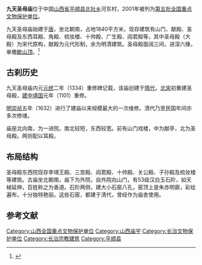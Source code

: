 {{coord|36|14|41|N|113|17|35|E|display=title|scale:10000}}
{{文物保护单位
| 级别 = 全国
| 名称 = 九天圣母庙
| 图片 = 
| 所在 = [[山西省|山西省]][[平顺县|平顺县]]
| 分类 = 古建筑
| 时代 = [[北宋|北宋]]至[[清朝|清]]
| 编号 = [[第五批全国重点文物保护单位|第五批]]第238项
| 登录 = 2001年6月25日
}}
'''九天圣母庙'''位于中国[[山西省|山西省]][[平顺县|平顺县]][[北社乡_(平顺县)|北社乡]]河东村，2001年被列为[[第五批全国重点文物保护单位|第五批全国重点文物保护单位]]。

九天圣母庙始建于[[唐朝|唐]]，坐北朝南，占地1840平方米，现存建筑有山门、献殿、圣母殿及东西耳殿、角殿、梳妆楼、十帅殿、广生殿、阎君殿等，其中圣母殿（大殿）为宋代原构，献殿为元代形制，余为明清建筑。圣母殿面阔三间，进深六椽，单檐[[歇山顶|歇山顶]]。<ref>{{Cite book |title=全国重点文物保护单位·第一至第五批·第Ⅰ卷 |publisher=文物出版社 |year=2004 |isbn=7-5010-1525-2 |pages=378 }}</ref>

==古刹历史==
九天圣母庙内元[[元统|元统]]二年（1334）重修碑记载，该庙创建于[[隋代|隋代]]，[[北宋|北宋]]初重建圣母殿，[[建中靖国|建中靖国]]元年（1101）重修。

[[明|明]][[崇祯|崇祯]]五年（1632）进行了建庙以来规模最大的一次维修。清代乃至民国年间亦多次修缮。

庙座北向南，为一进院。南北较短，东西较宽。前有山门戏楼，中为献亭，北为圣母殿。两则配以耳殿。

==布局结构==
圣母殿东西院现存李靖王殿、三宫殿、阎君殿、十帅殿、关公殿、子孙殿及梳妆楼等建筑。古庙坐北朝南，庙下为外院，自外院向山门，有53级汉白玉石阶，如天梯延伸，百姓称之为香道。石阶两侧，建大小石窑八孔，窑顶上是朱赤明廊，彩绘遍布，十分独特艳丽。这些石窑，都建于清代，曾经作为庙舍使用。

==参考文献==
{{reflist}}

{{山西全国重点文物保护单位}}
{{中国木构建筑 (唐-宋)}}

{{DEFAULTSORT:Jiu}}

[[Category:山西全国重点文物保护单位|Category:山西全国重点文物保护单位]]
[[Category:山西庙宇|Category:山西庙宇]]
[[Category:长治文物保护单位|Category:长治文物保护单位]]
[[Category:长治宗教建筑|Category:长治宗教建筑]]
[[Category:平顺县|Category:平顺县]]
